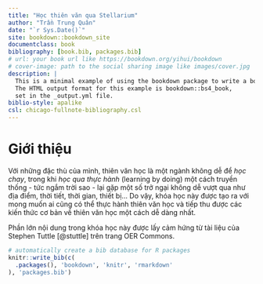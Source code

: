 ```yaml
--- 
title: "Học thiên văn qua Stellarium"
author: "Trần Trung Quân"
date: "`r Sys.Date()`"
site: bookdown::bookdown_site
documentclass: book
bibliography: [book.bib, packages.bib]
# url: your book url like https://bookdown.org/yihui/bookdown
# cover-image: path to the social sharing image like images/cover.jpg
description: |
  This is a minimal example of using the bookdown package to write a book.
  The HTML output format for this example is bookdown::bs4_book,
  set in the _output.yml file.
biblio-style: apalike
csl: chicago-fullnote-bibliography.csl
---
```


# Giới thiệu {-}

Với những đặc thù của mình, thiên văn học là một ngành không dễ để *học chay*, trong khi *học qua thực hành* (learning by doing) một cách truyền thống - tức ngắm trời sao - lại gặp một số trở ngại không dễ vượt qua như địa điểm, thời tiết, thời gian, thiết bị... Do vậy, khóa học này được tạo ra với mong muốn ai cũng có thể thực hành thiên văn học và tiếp thu được các kiến thức cơ bản về thiên văn học một cách dễ dàng nhất.

Phần lớn nội dung trong khóa học này được lấy cảm hứng từ tài liệu của Stephen Tuttle [@stuttle] trên trang OER Commons.

```r
# automatically create a bib database for R packages
knitr::write_bib(c(
  .packages(), 'bookdown', 'knitr', 'rmarkdown'
), 'packages.bib')
```
